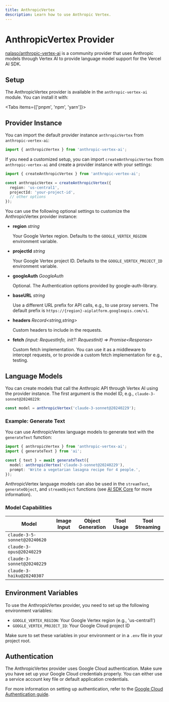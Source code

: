 ```yaml
---
title: AnthropicVertex
description: Learn how to use Anthropic Vertex.
---
```


# AnthropicVertex Provider

[nalaso/anthropic-vertex-ai](https://github.com/nalaso/anthropic-vertex-ai) is a community provider that uses Anthropic models through Vertex AI to provide language model support for the Vercel AI SDK.

## Setup

The AnthropicVertex provider is available in the `anthropic-vertex-ai` module. You can install it with:

<Tabs items={['pnpm', 'npm', 'yarn']}>
  <Tab>
    <Snippet text="pnpm add anthropic-vertex-ai" dark />
  </Tab>
  <Tab>
    <Snippet text="npm install anthropic-vertex-ai" dark />
  </Tab>
  <Tab>
    <Snippet text="yarn add anthropic-vertex-ai" dark />
  </Tab>
</Tabs>

## Provider Instance

You can import the default provider instance `anthropicVertex` from `anthropic-vertex-ai`:

```ts
import { anthropicVertex } from 'anthropic-vertex-ai';
```

If you need a customized setup, you can import `createAnthropicVertex` from `anthropic-vertex-ai` and create a provider instance with your settings:

```ts
import { createAnthropicVertex } from 'anthropic-vertex-ai';

const anthropicVertex = createAnthropicVertex({
  region: 'us-central1',
  projectId: 'your-project-id',
  // other options
});
```

You can use the following optional settings to customize the AnthropicVertex provider instance:

- **region** _string_

  Your Google Vertex region. Defaults to the `GOOGLE_VERTEX_REGION` environment variable.

- **projectId** _string_

  Your Google Vertex project ID. Defaults to the `GOOGLE_VERTEX_PROJECT_ID` environment variable.

- **googleAuth** _GoogleAuth_

  Optional. The Authentication options provided by google-auth-library.

- **baseURL** _string_

  Use a different URL prefix for API calls, e.g., to use proxy servers.
  The default prefix is `https://{region}-aiplatform.googleapis.com/v1`.

- **headers** _Record&lt;string,string&gt;_

  Custom headers to include in the requests.

- **fetch** _(input: RequestInfo, init?: RequestInit) => Promise&lt;Response&gt;_

  Custom fetch implementation. You can use it as a middleware to intercept requests,
  or to provide a custom fetch implementation for e.g., testing.

## Language Models

You can create models that call the Anthropic API through Vertex AI using the provider instance.
The first argument is the model ID, e.g., `claude-3-sonnet@20240229`:

```ts
const model = anthropicVertex('claude-3-sonnet@20240229');
```

### Example: Generate Text

You can use AnthropicVertex language models to generate text with the `generateText` function:

```ts
import { anthropicVertex } from 'anthropic-vertex-ai';
import { generateText } from 'ai';

const { text } = await generateText({
  model: anthropicVertex('claude-3-sonnet@20240229'),
  prompt: 'Write a vegetarian lasagna recipe for 4 people.',
});
```

AnthropicVertex language models can also be used in the `streamText`, `generateObject`, and `streamObject` functions
(see [AI SDK Core](/docs/ai-sdk-core) for more information).

### Model Capabilities

| Model                        | Image Input         | Object Generation   | Tool Usage          | Tool Streaming      |
| ---------------------------- | ------------------- | ------------------- | ------------------- | ------------------- |
| `claude-3-5-sonnet@20240620` | <Check size={18} /> | <Check size={18} /> | <Check size={18} /> | <Check size={18} /> |
| `claude-3-opus@20240229`     | <Check size={18} /> | <Check size={18} /> | <Check size={18} /> | <Check size={18} /> |
| `claude-3-sonnet@20240229`   | <Check size={18} /> | <Check size={18} /> | <Check size={18} /> | <Check size={18} /> |
| `claude-3-haiku@20240307`    | <Check size={18} /> | <Check size={18} /> | <Check size={18} /> | <Check size={18} /> |

## Environment Variables

To use the AnthropicVertex provider, you need to set up the following environment variables:

- `GOOGLE_VERTEX_REGION`: Your Google Vertex region (e.g., 'us-central1')
- `GOOGLE_VERTEX_PROJECT_ID`: Your Google Cloud project ID

Make sure to set these variables in your environment or in a `.env` file in your project root.

## Authentication

The AnthropicVertex provider uses Google Cloud authentication. Make sure you have set up your Google Cloud credentials properly. You can either use a service account key file or default application credentials.

For more information on setting up authentication, refer to the [Google Cloud Authentication guide](https://cloud.google.com/docs/authentication).
